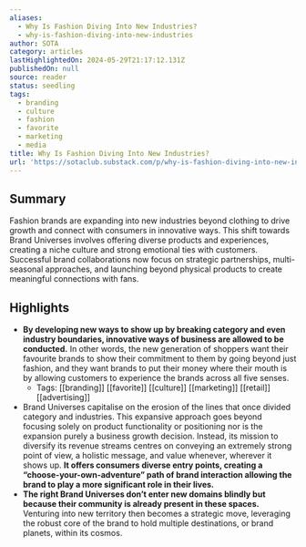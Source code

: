 ```yaml
---
aliases:
  - Why Is Fashion Diving Into New Industries?
  - why-is-fashion-diving-into-new-industries
author: SOTA
category: articles
lastHighlightedOn: 2024-05-29T21:17:12.131Z
publishedOn: null
source: reader
status: seedling
tags:
  - branding
  - culture
  - fashion
  - favorite
  - marketing
  - media
title: Why Is Fashion Diving Into New Industries?
url: 'https://sotaclub.substack.com/p/why-is-fashion-diving-into-new-industries'
---
```

## Summary

Fashion brands are expanding into new industries beyond clothing to drive growth and connect with consumers in innovative ways. This shift towards Brand Universes involves offering diverse products and experiences, creating a niche culture and strong emotional ties with customers. Successful brand collaborations now focus on strategic partnerships, multi-seasonal approaches, and launching beyond physical products to create meaningful connections with fans.

## Highlights

- **By developing new ways to show up by breaking category and even industry boundaries, innovative ways of business are allowed to be conducted.** In other words, the new generation of shoppers want their favourite brands to show their commitment to them by going beyond just fashion, and they want brands to put their money where their mouth is by allowing customers to experience the brands across all five senses.
    - Tags: [[branding]] [[favorite]] [[culture]] [[marketing]] [[retail]] [[advertising]]
- Brand Universes capitalise on the erosion of the lines that once divided category and industries. This expansive approach goes beyond focusing solely on product functionality or positioning nor is the expansion purely a business growth decision. Instead, its mission to diversify its revenue streams centres on conveying an extremely strong point of view, a holistic message, and value whenever, wherever it shows up. **It offers consumers diverse entry points, creating a “choose-your-own-adventure” path of brand interaction allowing the brand to play a more significant role in their lives.**
- **The right Brand Universes don’t enter new domains blindly but because their community is already present in these spaces.** Venturing into new territory then becomes a strategic move, leveraging the robust core of the brand to hold multiple destinations, or brand planets, within its cosmos.
